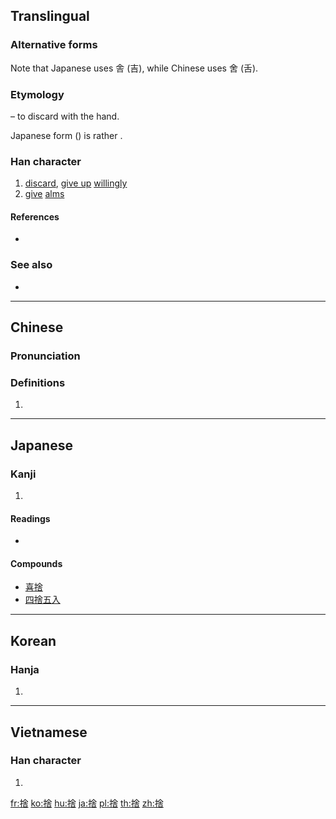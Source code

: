{{also|舍}}
==Translingual==
{{ja-forms|捨|[[舍]]|捨}}

===Alternative forms===
Note that Japanese uses 舎 (吉), while Chinese uses 舍 (舌).

===Etymology===
{{Han compound|手|alt1=扌|t1=hand|舍|ls=psc|c1=s|c2=p}} – to discard with the hand.

Japanese form ({{lang|ja|捨}}) is rather {{Han compound|手|alt1=扌|t1=hand|舎|ls=psc|c1=s|c2=p}}.

===Han character===
{{Han char|rn=64|rad=手|as=08|sn=11|four=58061|canj=QOMR,XQOMR|ids=⿰扌舍}}

# [[discard]], [[give up]] [[willingly]]
# [[give]] [[alms]]

====References====
* {{Han ref|kx=0434.350|dkj=12191|dj=0784.150|hdz=31900.040|uh=6368|ud=25448|bh=B1CB|bd=45515}}

===See also===
* {{l|mul|拾}}

----

==Chinese==
{{zh-forms|s=舍}}

===Pronunciation===
{{zh-pron
|m=shè
|c=se2
|h=pfs=sá
|md=
|mn=
|w=
|mc=y
|oc=y
|cat=
}}

===Definitions===
{{zh-hanzi}}

# {{rfdef|lang=zh}}

----

==Japanese==

===Kanji===
{{ja-kanji|grade=6|rs=手08}}

# {{defn|lang=ja|sort=手08}}

====Readings====
* {{ja-readings|on=[[しゃ]] (sha)|kun=[[すてる]] (suteru)|nadzuke=[[いえ]] (ie), [[えだ]] (eda), [[すて]] (sute)}}

====Compounds====
* [[喜捨]]
* [[四捨五入]]

----

==Korean==

===Hanja===
{{ko-hanja|hangeul=사|eumhun=|rv=sa|mr=sa|y=sa}}

# {{defn|lang=ko|sort=手08}}

----

==Vietnamese==

===Han character===
{{vi-hantu|[[xả]]|rs=手08}}

# {{defn|lang=vi|sort=手08}}

[[fr:捨]]
[[ko:捨]]
[[hu:捨]]
[[ja:捨]]
[[pl:捨]]
[[th:捨]]
[[zh:捨]]